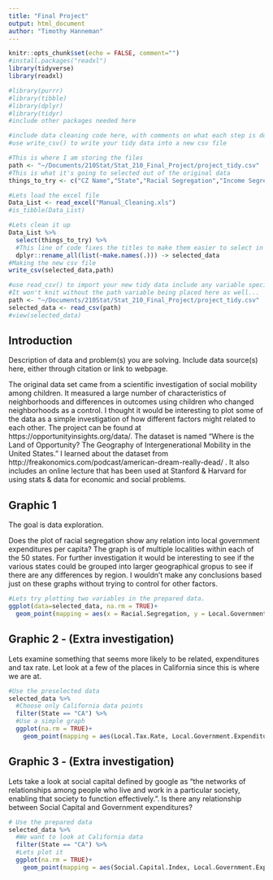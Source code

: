```yaml
---
title: "Final Project"
output: html_document
author: "Timothy Hanneman"
---
```


```r
knitr::opts_chunk$set(echo = FALSE, comment="")
#install.packages("readxl")
library(tidyverse)
library(readxl)

#library(purrr)
#library(tibble)
#library(dplyr)
#library(tidyr)
#include other packages needed here
```

```r
#include data cleaning code here, with comments on what each step is doing the indicators above eval=FALSE and include=FALSE will stop the code from running again when you knit the document while still keeping the code in the document
#use write_csv() to write your tidy data into a new csv file

#This is where I am storing the files
path <- "~/Documents/210Stat/Stat_210_Final_Project/project_tidy.csv"
#This is what it's going to selected out of the original data
things_to_try <- c("CZ Name","State","Racial Segregation","Income Segregation","Household Income per capita", "Local Tax Rate", "Local Government Expenditures Per Capita","Labor Force Participation Rate","Social Capital Index", "Fraction Religious")

#Lets load the excel file
Data_List <- read_excel("Manual_Cleaning.xls")
#is_tibble(Data_List)

#Lets clean it up
Data_List %>% 
  select(things_to_try) %>%
  #This line of code fixes the titles to make them easier to select in R
  dplyr::rename_all(list(~make.names(.))) -> selected_data
#Making the new csv file
write_csv(selected_data,path)
```

```r
#use read_csv() to import your new tidy data include any variable specifications here as needed
#It won't knit without the path variable being placed here as well...
path <- "~/Documents/210Stat/Stat_210_Final_Project/project_tidy.csv"
selected_data <- read_csv(path)
#view(selected_data)
```

## Introduction
Description of data and problem(s) you are solving.  Include data source(s) here, either through citation or link to webpage.

The original data set came from a scientific investigation of social mobility among children. It measured a large number of characteristics of neighborhoods and differences in outcomes using children who changed neighborhoods as a control. I thought it would be interesting to plot some of the data as a simple investigation of how different factors might related to each other. The project can be found at https://opportunityinsights.org/data/. The dataset is named "Where is the Land of Opportunity? The Geography of Intergenerational Mobility in the United States." I learned about the dataset from http://freakonomics.com/podcast/american-dream-really-dead/ . It also includes an online lecture that has been used at Stanford & Harvard for using stats & data for economic and social problems.



## Graphic 1
The goal is data exploration.

Does the plot of racial segregation show any relation into local government expenditures per capita?
The graph is of multiple localities within each of the 50 states.
For further investigation it would be interesting to see if the various states could be grouped into larger geographical gropus to see if there are any differences by region. I wouldn't make any conclusions based just on these graphs without trying to control for other factors.

```r
#Lets try plotting two variables in the prepared data.
ggplot(data=selected_data, na.rm = TRUE)+
  geom_point(mapping = aes(x = Racial.Segregation, y = Local.Government.Expenditures.Per.Capita, color=State),na.rm = FALSE)

```

## Graphic 2 - (Extra investigation)
Lets examine something that seems more likely to be related, expenditures and tax rate. Let look at a few of the places in California
since this is where we are at.

```r
#Use the preselected data
selected_data %>%
  #Choose only California data points
  filter(State == "CA") %>%
  #Use a simple graph
  ggplot(na.rm = TRUE)+
    geom_point(mapping = aes(Local.Tax.Rate, Local.Government.Expenditures.Per.Capita,color = State))
```


## Graphic 3 - (Extra investigation)
Lets take a look at social capital defined by google as "the networks of relationships among people who live and work in a particular society, enabling that society to function effectively.". Is there any relationship between Social Capital and Government expenditures?

```r
# Use the prepared data
selected_data %>%
  #We want to look at California data
  filter(State == "CA") %>%
  #Lets plot it
  ggplot(na.rm = TRUE)+
    geom_point(mapping = aes(Social.Capital.Index, Local.Government.Expenditures.Per.Capita,color = State))
```
